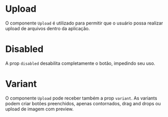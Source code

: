 

<Meta title='Data Input/Upload' component={Upload} />

# Upload

O componente `Upload` é utilizado para permitir que o usuário possa realizar upload de arquivos dentro da aplicação.

<Canvas>
  <Story
    name='Base'
    parameters={{
      design: {
        type: 'figma',
        url: 'https://www.figma.com/file/O3bKxIcsj2rc1FNIRclJyT/Saturn-System?node-id=284%3A855'
      }
    }}
  >
    <ThemeProvider>
      <Upload variant='button' disabled={false} />
    </ThemeProvider>
  </Story>
</Canvas>

# Disabled

A prop `disabled` desabilita completamente o botão, impedindo seu uso.

<Canvas>
  <Story
    name='Disabled'
    parameters={{
      design: {
        type: 'figma',
        url: 'https://www.figma.com/file/O3bKxIcsj2rc1FNIRclJyT/Saturn-System?node-id=284%3A855'
      }
    }}
  >
    <ThemeProvider>
      <Upload disabled={true} />
    </ThemeProvider>
  </Story>
</Canvas>

# Variant

O componente `Upload` pode receber também a prop `variant`. As variants podem criar botões preenchidos, apenas contornados, drag and drops ou upload de imagem com preview.

<Canvas>
  <Story
    name='Variants'
    parameters={{
      design: {
        type: 'figma',
        url: 'https://www.figma.com/file/O3bKxIcsj2rc1FNIRclJyT/Saturn-System?node-id=284%3A855'
      }
    }}
  >
    <ThemeProvider>
      <Upload caption='Upload Button (Primary)' variant='button' />
      <Upload caption='Upload Button (Secondary)' variant='button-outlined' />
      <Upload
        caption='Upload Drag &amp; Drop'
        description='Aqui vai uma pequena descrição sobre os formatos de arquivos.'
        variant='drag-drop'
        multipleFiles
      />
      <Upload caption='Upload Image' variant='image' />
    </ThemeProvider>
  </Story>
</Canvas>

<ArgsTable of={Upload} />
